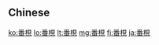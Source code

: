 {{also|番枧}}
==Chinese==
{{zh-see|番鹼|v}}

[[ko:番梘]]
[[lo:番梘]]
[[lt:番梘]]
[[mg:番梘]]
[[fj:番梘]]
[[ja:番梘]]